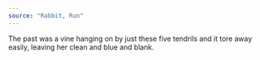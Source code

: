 ```yaml
---
source: "Rabbit, Run"
---
```


The past was a vine hanging on by just these five tendrils and it tore away easily, leaving her clean and blue and blank.


